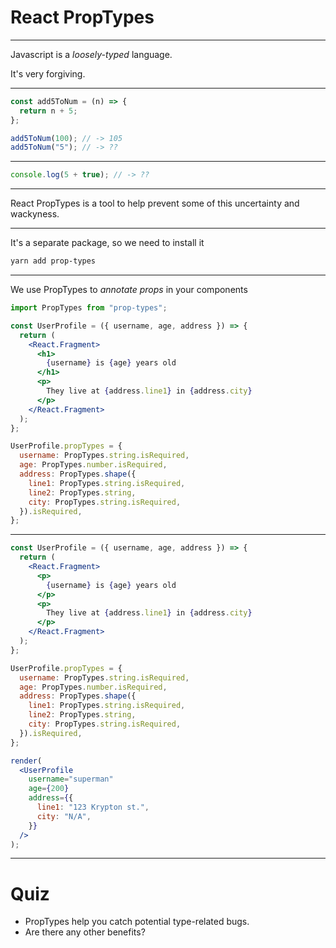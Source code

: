 # React PropTypes

---

Javascript is a _loosely-typed_ language.

It's very forgiving.

---

```js
const add5ToNum = (n) => {
  return n + 5;
};

add5ToNum(100); // -> 105
add5ToNum("5"); // -> ??
```

---

```js
console.log(5 + true); // -> ??
```

---

React PropTypes is a tool to help prevent some of this uncertainty and wackyness.

---

It's a separate package, so we need to install it

```bash
yarn add prop-types
```

---

We use PropTypes to _annotate props_ in your components

```jsx
import PropTypes from "prop-types";

const UserProfile = ({ username, age, address }) => {
  return (
    <React.Fragment>
      <h1>
        {username} is {age} years old
      </h1>
      <p>
        They live at {address.line1} in {address.city}
      </p>
    </React.Fragment>
  );
};

UserProfile.propTypes = {
  username: PropTypes.string.isRequired,
  age: PropTypes.number.isRequired,
  address: PropTypes.shape({
    line1: PropTypes.string.isRequired,
    line2: PropTypes.string,
    city: PropTypes.string.isRequired,
  }).isRequired,
};
```

---

```jsx live=true
const UserProfile = ({ username, age, address }) => {
  return (
    <React.Fragment>
      <p>
        {username} is {age} years old
      </p>
      <p>
        They live at {address.line1} in {address.city}
      </p>
    </React.Fragment>
  );
};

UserProfile.propTypes = {
  username: PropTypes.string.isRequired,
  age: PropTypes.number.isRequired,
  address: PropTypes.shape({
    line1: PropTypes.string.isRequired,
    line2: PropTypes.string,
    city: PropTypes.string.isRequired,
  }).isRequired,
};

render(
  <UserProfile
    username="superman"
    age={200}
    address={{
      line1: "123 Krypton st.",
      city: "N/A",
    }}
  />
);
```

---

# Quiz

- PropTypes help you catch potential type-related bugs.
- Are there any other benefits?
